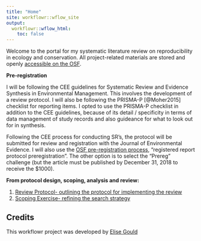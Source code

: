 ```yaml
---
title: "Home"
site: workflowr::wflow_site
output:
  workflowr::wflow_html:
    toc: false
---
```


Welcome to the portal for my systematic literature review on reproducibility in ecology and conservation. All project-related materials are stored and openly [accessible on the OSF]([accessible on the OSF]).

**Pre-registration**

I will be following the CEE guidelines for Systematic Review and Evidence Synthesis in Environmental Management. This involves the development of a review protocol. I will also be following the PRISMA-P [@Moher2015] checklist for reporting items. I opted to use the PRISMA-P checklist in addition to the CEE guidelines, because of its detail / specificity in terms of data management of study records and also guideance for what to look out for in synthesis.

Following the CEE process for conducting SR's, the protocol will be submitted for review and registration with the Journal of Environmental Evidence. I will also use the [OSF pre-registration process](http://help.osf.io/m/registrations/l/524206-understand-registration-forms), "registered report protocol preregistration". The other option is to select the "Prereg" challenge (but the article must be published by December 31, 2018 to receive the $1000).


**From protocol design, scoping, analysis and review:**

1. [Review Protocol- outlining the protocol for implementing the review](review_protocol.html)
2. [Scoping Exercise- refining the search strategy](review_scoping.html)

## Credits

This workflowr project was developed by [Elise Gould](https://github.com/egouldo)
